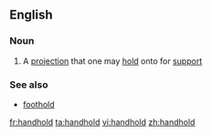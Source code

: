 ==English==

===Noun===
{{en-noun}}

# A [[projection]] that one may [[hold]] onto for [[support]]

===See also===
*[[foothold]]

[[fr:handhold]]
[[ta:handhold]]
[[vi:handhold]]
[[zh:handhold]]